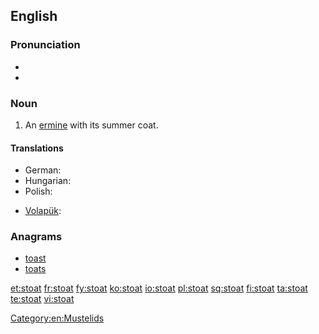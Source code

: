 ==English==
{{wikipedia}}
===Pronunciation===
* {{IPA|/ˈstəʊt/}}
* {{rhymes|əʊt}}

===Noun===
{{en-noun}}

# An [[ermine]] with its summer coat.

====Translations====
{{trans-top|an ermine}}
* German: {{t|de|Hermelin|n}}
* Hungarian: {{t|hu|hermelin}}
* Polish: {{t|pl|gronostaj}}
{{trans-mid}}
* [[Volapük]]: {{qualifier|male or female}} {{t|vo|härmin}}
{{trans-bottom}}

===Anagrams===
* [[toast#English|toast]]
* [[toats#English|toats]]


[[Category:en:Mustelids]]

[[et:stoat]]
[[fr:stoat]]
[[fy:stoat]]
[[ko:stoat]]
[[io:stoat]]
[[pl:stoat]]
[[sq:stoat]]
[[fi:stoat]]
[[ta:stoat]]
[[te:stoat]]
[[vi:stoat]]
